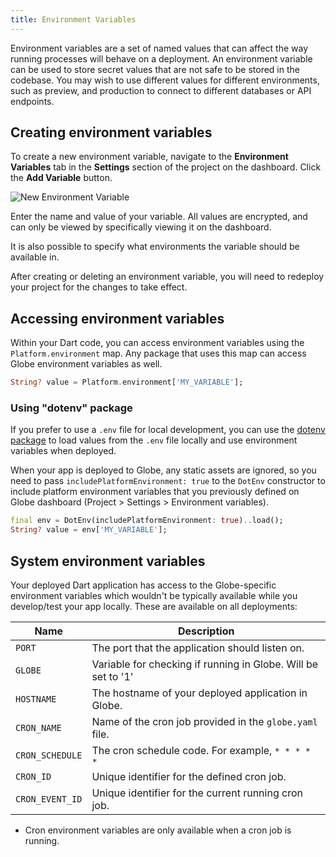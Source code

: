 ```yaml
---
title: Environment Variables
---
```


Environment variables are a set of named values that can affect the way running processes will behave on a deployment. An environment variable can be used to store secret values that are not safe to be stored in the codebase. You may wish to use
different values for different environments, such as preview, and production to connect to different databases or API endpoints.

## Creating environment variables

To create a new environment variable, navigate to the **Environment Variables** tab in the **Settings** section of the project on the dashboard. Click the **Add Variable** button.

![New Environment Variable](/assets/new-env-variable.png)

Enter the name and value of your variable. All values are encrypted, and can only be viewed by specifically viewing it on the dashboard.

It is also possible to specify what environments the variable should be available in.

<Warning>
After creating or deleting an environment variable, you will need to redeploy your project for the changes to take effect.
</Warning>

## Accessing environment variables

Within your Dart code, you can access environment variables using the `Platform.environment` map. Any package that uses this map can access Globe environment variables as well.

```dart
String? value = Platform.environment['MY_VARIABLE'];
```

### Using "dotenv" package

If you prefer to use a `.env` file for local development, you can use the [dotenv package](https://pub.dev/packages/dotenv) to load values from the `.env` file locally and use environment variables when deployed.

When your app is deployed to Globe, any static assets are ignored, so you need to pass `includePlatformEnvironment: true` to the `DotEnv` constructor to include platform environment variables that you previously defined on Globe dashboard (Project > Settings > Environment variables).

```dart
final env = DotEnv(includePlatformEnvironment: true)..load();
String? value = env['MY_VARIABLE'];
```

## System environment variables

Your deployed Dart application has access to the Globe-specific environment variables which wouldn't be typically available while you develop/test your app locally. These are available on all deployments:

| Name   | Description                                     |
| ------ | ----------------------------------------------- |
| `PORT` | The port that the application should listen on. |
| `GLOBE` | Variable for checking if running in Globe. Will be set to '1' |
| `HOSTNAME` | The hostname of your deployed application in Globe. |
| `CRON_NAME` | Name of the cron job provided in the `globe.yaml` file. |
| `CRON_SCHEDULE` | The cron schedule code. For example, `* * * * *` |
| `CRON_ID` | Unique identifier for the defined cron job. |
| `CRON_EVENT_ID` | Unique identifier for the current running cron job. |

* Cron environment variables are only available when a cron job is running.

